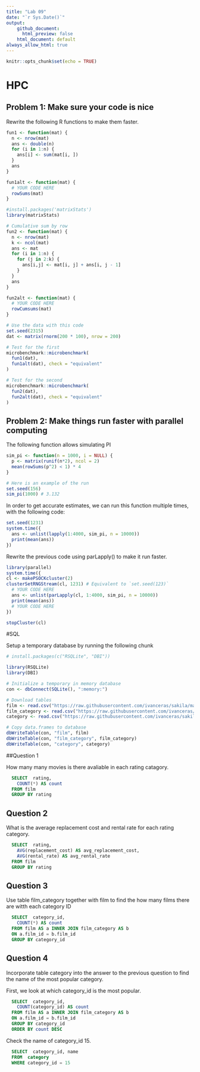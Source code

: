 ```yaml
---
title: "Lab 09"
date: "`r Sys.Date()`"
output: 
    github_document:
      html_preview: false 
    html_document: default
always_allow_html: true
---
```


```r
knitr::opts_chunk$set(echo = TRUE)
```


# HPC

## Problem 1: Make sure your code is nice

Rewrite the following R functions to make them faster. 

```r
fun1 <- function(mat) {
  n <- nrow(mat)
  ans <- double(n) 
  for (i in 1:n) {
    ans[i] <- sum(mat[i, ])
  }
  ans
}

fun1alt <- function(mat) {
  # YOUR CODE HERE
  rowSums(mat)
}

#install.packages('matrixStats')
library(matrixStats)

# Cumulative sum by row
fun2 <- function(mat) {
  n <- nrow(mat)
  k <- ncol(mat)
  ans <- mat
  for (i in 1:n) {
    for (j in 2:k) {
      ans[i,j] <- mat[i, j] + ans[i, j - 1]
    }
  }
  ans
}

fun2alt <- function(mat) {
  # YOUR CODE HERE
  rowCumsums(mat)
}

# Use the data with this code
set.seed(2315)
dat <- matrix(rnorm(200 * 100), nrow = 200)

# Test for the first
microbenchmark::microbenchmark(
  fun1(dat),
  fun1alt(dat), check = "equivalent"
)

# Test for the second
microbenchmark::microbenchmark(
  fun2(dat),
  fun2alt(dat), check = "equivalent"
)
```

## Problem 2: Make things run faster with parallel computing

The following function allows simulating PI

```r
sim_pi <- function(n = 1000, i = NULL) {
  p <- matrix(runif(n*2), ncol = 2)
  mean(rowSums(p^2) < 1) * 4
}

# Here is an example of the run
set.seed(156)
sim_pi(1000) # 3.132
```

In order to get accurate estimates, we can run this function multiple times, with the following code:

```r
set.seed(1231)
system.time({
  ans <- unlist(lapply(1:4000, sim_pi, n = 10000))
  print(mean(ans))
})
```

Rewrite the previous code using parLapply() to make it run faster. 

```r
library(parallel)
system.time({
cl <- makePSOCKcluster(2)   
clusterSetRNGStream(cl, 1231) # Equivalent to `set.seed(123)`
  # YOUR CODE HERE
  ans <- unlist(parLapply(cl, 1:4000, sim_pi, n = 10000))
  print(mean(ans))
  # YOUR CODE HERE
})

stopCluster(cl)
```

#SQL

Setup a temporary database by running the following chunk


```r
# install.packages(c("RSQLite", "DBI"))

library(RSQLite)
library(DBI)

# Initialize a temporary in memory database
con <- dbConnect(SQLite(), ":memory:")

# Download tables
film <- read.csv("https://raw.githubusercontent.com/ivanceras/sakila/master/csv-sakila-db/film.csv")
film_category <- read.csv("https://raw.githubusercontent.com/ivanceras/sakila/master/csv-sakila-db/film_category.csv")
category <- read.csv("https://raw.githubusercontent.com/ivanceras/sakila/master/csv-sakila-db/category.csv")

# Copy data.frames to database
dbWriteTable(con, "film", film)
dbWriteTable(con, "film_category", film_category)
dbWriteTable(con, "category", category)
```

##Question 1

How many many movies is there avaliable in each rating catagory.

```sql
  SELECT  rating,
    COUNT(*) AS count
  FROM film
  GROUP BY rating
```

## Question 2

What is the average replacement cost and rental rate for each rating category.

```sql
  SELECT  rating,
    AVG(replacement_cost) AS avg_replacement_cost, 
    AVG(rental_rate) AS avg_rental_rate
  FROM film
  GROUP BY rating
```

## Question 3

Use table film_category together with film to find the how many films there are witth each category ID

```sql
  SELECT  category_id,
    COUNT(*) AS count
  FROM film AS a INNER JOIN film_category AS b
  ON a.film_id = b.film_id
  GROUP BY category_id
```

## Question 4

Incorporate table category into the answer to the previous question to find the name of the most popular category.

First, we look at which category_id is the most popular.

```sql
  SELECT  category_id,
    COUNT(category_id) AS count
  FROM film AS a INNER JOIN film_category AS b 
  ON a.film_id = b.film_id
  GROUP BY category_id
  ORDER BY count DESC
```

Check the name of category_id 15.

```sql
  SELECT  category_id, name
  FROM  category 
  WHERE category_id = 15
```
